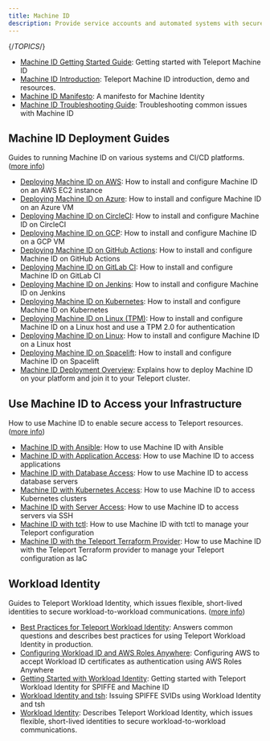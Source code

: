 ```yaml
---
title: Machine ID
description: Provide service accounts and automated systems with secure access to resources in your infrastructure.
---
```


{/*TOPICS*/}

- [Machine ID Getting Started Guide](getting-started.mdx): Getting started with Teleport Machine ID
- [Machine ID Introduction](introduction.mdx): Teleport Machine ID introduction, demo and resources.
- [Machine ID Manifesto](manifesto.mdx): A manifesto for Machine Identity
- [Machine ID Troubleshooting Guide](troubleshooting.mdx): Troubleshooting common issues with Machine ID

## Machine ID Deployment Guides

Guides to running Machine ID on various systems and CI/CD platforms. ([more info](deployment/deployment.mdx))

- [Deploying Machine ID on AWS](deployment/aws.mdx): How to install and configure Machine ID on an AWS EC2 instance
- [Deploying Machine ID on Azure](deployment/azure.mdx): How to install and configure Machine ID on an Azure VM
- [Deploying Machine ID on CircleCI](deployment/circleci.mdx): How to install and configure Machine ID on CircleCI
- [Deploying Machine ID on GCP](deployment/gcp.mdx): How to install and configure Machine ID on a GCP VM
- [Deploying Machine ID on GitHub Actions](deployment/github-actions.mdx): How to install and configure Machine ID on GitHub Actions
- [Deploying Machine ID on GitLab CI](deployment/gitlab.mdx): How to install and configure Machine ID on GitLab CI
- [Deploying Machine ID on Jenkins](deployment/jenkins.mdx): How to install and configure Machine ID on Jenkins
- [Deploying Machine ID on Kubernetes](deployment/kubernetes.mdx): How to install and configure Machine ID on Kubernetes
- [Deploying Machine ID on Linux (TPM)](deployment/linux-tpm.mdx): How to install and configure Machine ID on a Linux host and use a TPM 2.0 for authentication
- [Deploying Machine ID on Linux](deployment/linux.mdx): How to install and configure Machine ID on a Linux host
- [Deploying Machine ID on Spacelift](deployment/spacelift.mdx): How to install and configure Machine ID on Spacelift
- [Machine ID Deployment Overview](deployment/overview.mdx): Explains how to deploy Machine ID on your platform and join it to your Teleport cluster.

## Use Machine ID to Access your Infrastructure

How to use Machine ID to enable secure access to Teleport resources. ([more info](access-guides/access-guides.mdx))

- [Machine ID with Ansible](access-guides/ansible.mdx): How to use Machine ID with Ansible
- [Machine ID with Application Access](access-guides/applications.mdx): How to use Machine ID to access applications
- [Machine ID with Database Access](access-guides/databases.mdx): How to use Machine ID to access database servers
- [Machine ID with Kubernetes Access](access-guides/kubernetes.mdx): How to use Machine ID to access Kubernetes clusters
- [Machine ID with Server Access](access-guides/ssh.mdx): How to use Machine ID to access servers via SSH
- [Machine ID with tctl](access-guides/tctl.mdx): How to use Machine ID with tctl to manage your Teleport configuration
- [Machine ID with the Teleport Terraform Provider](access-guides/terraform.mdx): How to use Machine ID with the Teleport Terraform provider to manage your Teleport configuration as IaC

## Workload Identity

Guides to Teleport Workload Identity, which issues flexible, short-lived identities to secure workload-to-workload communications. ([more info](workload-identity/workload-identity.mdx))

- [Best Practices for Teleport Workload Identity](workload-identity/best-practices.mdx): Answers common questions and describes best practices for using Teleport Workload Identity in production.
- [Configuring Workload ID and AWS Roles Anywhere](workload-identity/aws-roles-anywhere.mdx): Configuring AWS to accept Workload ID certificates as authentication using AWS Roles Anywhere
- [Getting Started with Workload Identity](workload-identity/getting-started.mdx): Getting started with Teleport Workload Identity for SPIFFE and Machine ID
- [Workload Identity and tsh](workload-identity/tsh.mdx): Issuing SPIFFE SVIDs using Workload Identity and tsh
- [Workload Identity](workload-identity/overview.mdx): Describes Teleport Workload Identity, which issues flexible, short-lived identities to secure workload-to-workload communications.
